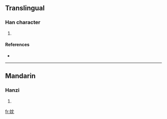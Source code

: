 ==Translingual==

===Han character===
{{Han char|rn=38|rad=女|as=04|sn=7|four=|canj=女中月山 (VLBU)}}

# {{defn|Han|sort=女04}}

====References====
* {{Han ref|kx=0256.050|dkj=06071|hdz=21033.090|uh=5989|ud=22921}}

----

==Mandarin==

===Hanzi===
{{cmn-hanzi|pin=[[dān]] ([[dan1]])|wg=tan<sup>1</sup>}}

# {{defn|Mandarin}}

[[fr:妉]]